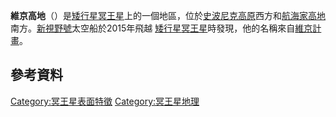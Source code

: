 {{Infobox feature on celestial object
|name       = 維京高地
|image      = Pluto-Map-Annotated.jpg
|caption    = 標註地名的[[冥王星|冥王星]]地圖。維京高地在巨大的[[湯博區|湯博區]]西方
|type       = [[行星命名法#高地|高地]]
|coordinates= {{coord|30|N|140|E|globe:pluto_type:landmark|display=inline,title}}
|discoverer = [[新視野號|新視野號]]
|naming     = [[海盗号|維京計畫]]
|globe      = 冥王星
}}
'''維京高地'''（{{lang-en|Viking Terra}}）是[[矮行星|矮行星]][[冥王星|冥王星]]上的一個地區，位於[[史波尼克高原|史波尼克高原]]西方和[[航海家高地|航海家高地]]南方。[[新視野號|新視野號]]太空船於2015年飛越 [[矮行星|矮行星]][[冥王星|冥王星]]時發現，他的名稱來自[[維京號|維京計畫]]。

== 參考資料 ==
{{reflist}}

{{冥王星}}
[[Category:冥王星表面特徵|Category:冥王星表面特徵]]
[[Category:冥王星地理|Category:冥王星地理]]